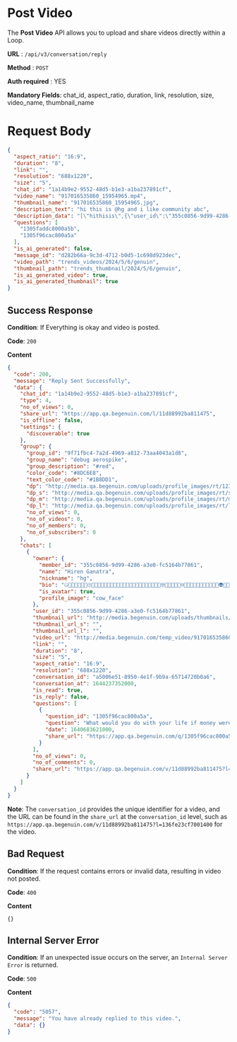 # Post Video

The **Post Video** API allows you to upload and share videos directly within a Loop.

**URL**  :  `/api/v3/conversation/reply`

**Method**  :  `POST`

**Auth required**  : YES

**Mandatory Fields**: chat_id, aspect_ratio, duration, link, resolution, size, video_name, thumbnail_name

# Request Body

```json
{
  "aspect_ratio": "16:9",
  "duration": "8",
  "link": "",
  "resolution": "688x1220",
  "size": "5",
  "chat_id": "1a14b9e2-9552-48d5-b1e3-a1ba237891cf",
  "video_name": "917016535860_15954965.mp4",
  "thumbnail_name": "917016535860_15954965.jpg",
  "description_text": "hi this is @hg and i like community abc",
  "description_data": "[\"hithisis\",{\"user_id\":\"355c0856-9d99-4286-a3e0-fc5164b77861\"},\"andilikecommunity\",{\"community_id\":\"fe3bdd3b-1fcb-44f3-a7ac-15b59796b6f9\"}]",
  "questions": [
    "1305faddc8000a5b",
    "1305f96cac800a5a"
  ],
  "is_ai_generated": false,
  "message_id": "d282b66a-9c3d-4712-b0d5-1c698d923dec",
  "video_path": "trends_videos/2024/5/6/genuin",
  "thumbnail_path": "trends_thumbnail/2024/5/6/genuin",
  "is_ai_generated_video": true,
  "is_ai_generated_thumbnail": true
}
```

## Success Response

**Condition**: If Everything is okay and video is posted.

**Code**: `200`

**Content**
```json
{
  "code": 200,
  "message": "Reply Sent Successfully",
  "data": {
    "chat_id": "1a14b9e2-9552-48d5-b1e3-a1ba237891cf",
    "type": 4,
    "no_of_views": 0,
    "share_url": "https://app.qa.begenuin.com/l/11d88992ba811475",
    "is_offline": false,
    "settings": {
      "discoverable": true
    },
    "group": {
      "group_id": "9f71fbc4-7a2d-4969-a812-73aa4043a1d8",
      "group_name": "debug aerospike",
      "group_description": "#red",
      "color_code": "#8DC6E8",
      "text_color_code": "#1B8DD1",
      "dp": "http://media.qa.begenuin.com/uploads/profile_images/rt/123.png",
      "dp_s": "http://media.qa.begenuin.com/uploads/profile_images/rt/s/123.png",
      "dp_m": "http://media.qa.begenuin.com/uploads/profile_images/rt/m/123.png",
      "dp_l": "http://media.qa.begenuin.com/uploads/profile_images/rt/l/123.png",
      "no_of_views": 0,
      "no_of_videos": 0,
      "no_of_members": 0,
      "no_of_subscribers": 0
    },
    "chats": [
      {
        "owner": {
          "member_id": "355c0856-9d99-4286-a3e0-fc5164b77861",
          "name": "Hiren Ganatra",
          "nickname": "hg",
          "bio": "🤐🤨😐😑😶😏😒🙄😷😴🤤😪😔😌🤥😬🤒🤕🤢🤮🤧🥵🥶🥴😵🤯🤠🥳🥸😎🤓🧐😳😲😯😮☹🙁😟😕😤😡😠🤬😈👿🤖👾👽👺👻👹🤡💩💯💯💯💤💤💤💤🤳🤳🏿🤳🏿🦾🦿👅👅👅👅👅👅👅",
          "is_avatar": true,
          "profile_image": "cow_face"
        },
        "user_id": "355c0856-9d99-4286-a3e0-fc5164b77861",
        "thumbnail_url": "http://media.begenuin.com/uploads/thumbnails/917016535860_15954966.jpg",
        "thumbnail_url_s": "",
        "thumbnail_url_l": "",
        "video_url": "http://media.begenuin.com/temp_video/917016535860_15954966.mp4",
        "link": "",
        "duration": "8",
        "size": "5",
        "aspect_ratio": "16:9",
        "resolution": "688x1220",
        "conversation_id": "a5006e51-8950-4e1f-9b9a-65714720b0a6",
        "conversation_at": 1644237352000,
        "is_read": true,
        "is_reply": false,
        "questions": [
          {
            "question_id": "1305f96cac800a5a",
            "question": "What would you do with your life if money were no object?",
            "date": 1640683621000,
            "share_url": "https://app.qa.begenuin.com/q/1305f96cac800a5a"
          }
        ],
        "no_of_views": 0,
        "no_of_comments": 0,
        "share_url": "https://app.qa.begenuin.com/v/11d88992ba811475?l=136fe23cf7001400"
      }
    ]
  }
}
```

**Note**: The `conversation_id` provides the unique identifier for a video, and the URL can be found in the `share_url` at the `conversation_id` level, such as `https://app.qa.begenuin.com/v/11d88992ba811475?l=136fe23cf7001400` for the video.

## Bad Request

**Condition**: If the request contains errors or invalid data, resulting in video not posted.

**Code**: `400`

**Content**
```
{}
```

## Internal Server Error

**Condition**: If an unexpected issue occurs on the server, an `Internal Server Error` is returned.

**Code**: `500`

**Content**
```json
{
  "code": "5057",
  "message": "You have already replied to this video.",
  "data": {}
}
```

